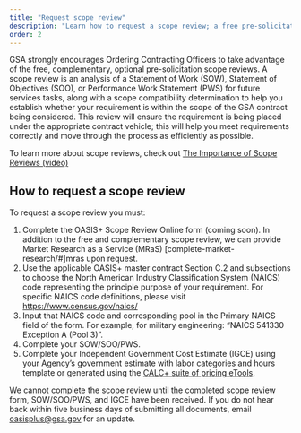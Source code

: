 ```yaml
---
title: "Request scope review"
description: "Learn how to request a scope review; a free pre-solicitation service that helps ensure the requirement is being placed under the appropriate contract vehicle."
order: 2
---
```


GSA strongly encourages Ordering Contracting Officers to take advantage of the free, complementary, optional pre-solicitation scope reviews. A scope review is an analysis of a Statement of Work (SOW), Statement of Objectives (SOO), or Performance Work Statement (PWS) for future services tasks, along with a scope compatibility determination to help you establish whether your requirement is within the scope of the GSA contract being considered. This review will ensure the requirement is being placed under the appropriate contract vehicle; this will help you meet requirements correctly and move through the process as efficiently as possible.

To learn more about scope reviews, check out  [The Importance of Scope Reviews (video)](https://youtu.be/HU1qJNtdi3Y) 

## How to request a scope review

To request a scope review you must:
1. Complete the OASIS+ Scope Review Online form (coming soon). In addition to the free and complementary scope review, we can provide Market Research as a Service (MRaS) [complete-market-research/#]mras upon request.
2. Use the applicable OASIS+ master contract Section C.2 and subsections to choose the North American Industry Classification System (NAICS) code representing the principle purpose of your requirement. For specific NAICS code definitions, please visit https://www.census.gov/naics/
3. Input that NAICS code and corresponding pool in the Primary NAICS field of the form. For example, for military engineering: “NAICS 541330 Exception A (Pool 3)”.
4. Complete your SOW/SOO/PWS.
5. Complete your Independent Government Cost Estimate (IGCE) using your Agency’s government estimate with labor categories and hours template or generated using the [CALC+ suite of pricing eTools](https://buy.gsa.gov/pricing/).

We cannot complete the scope review until the completed scope review form, SOW/SOO/PWS, and IGCE have been received. If you do not hear back within five business days of submitting all documents, email [oasisplus@gsa.gov](mailto:oasisplus@gsa.gov) for an update.

